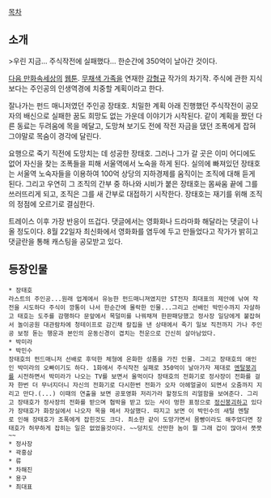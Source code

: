 [[목차]]
== 소개 ==
>우린 지금... 주식작전에 실패했다... 한순간에 350억이 날아간 것이다.

[[다음 만화속세상]]의 [[웹툰]]. [[무채색 가족]]을 연재한 [[강형규]] 작가의 차기작. 주식에 관한 지식보다는 주인공의 인생역경에 치중할 계획이라고 한다.

잘나가는 펀드 매니저였던 주인공 장태호. 치밀한 계획 아래 진행했던 주식작전이 공모자의 배신으로 실패한 꿈도 희망도 없는 가운데 이야기가 시작된다. 같이 계획을 짰던 다른 동료는 두려움에 목을 메달고, 도망쳐 보기도 전에 작전 자금을 댔던 조폭에게 잡혀 그야말로 목숨이 경각에 달린다. 

요행으로 죽기 직전에 도망치는 데 성공한 장태호. 그러나 그가 갈 곳은 이미 어디에도 없어 자신을 찾는 조폭들을 피해 서울역에서 노숙을 하게 된다. 실의에 빠져있던 장태호는 서울역 노숙자들을 이용하여 100억 상당의 지하경제를 움직이는 조직에 대해 듣게 된다. 그리고 우연히 그 조직의 간부 중 하나와 시비가 붙은 장태호는 몸싸움 끝에 그를 쓰러뜨리게 되고, 조직은 그를 새 간부로 대접하기 시작한다. 장태호는 재기를 위해 조직의 정점에 오르기로 결심한다.

트레이스 이후 가장 반응이 뜨겁다. 댓글에서는 영화화나 드라마화 해달라는 댓글이 나올 정도이다. 8월 22일자 최신화에서 영화화를 염두에 두고 만들었다고 작가가 밝히고 댓글란을 통해 캐스팅을 공모받고 있다.

== 등장인물 ==
 * 장태호
 라스트의 주인공...원래 업계에서 유능한 펀드매니져였지만 ST전자 최대표의 제안에 낚여 작전을 시도하다 주식이 깡통이 나서 한순간에 몰락한 인물...그리고 선배인 박민수까지 자살하고 태호는 도주를 감행하다 문앞에서 목덜미를 나꿔채져 한판패당했고 정사장 일당에게 붙잡혀서 놀이공원 대관람차에 청테이프로 감긴채 칼집을 낸 상태에서 죽기 일보 직전까지 가나 주인공 보정 돋는 행운과 본인의 운동신경이 겹치는 천운으로 간신히 살아남았다. 
 * 박미라
 * 박민수
 장태호의 펀드매니저 선배로 후덕한 체형에 온화한 성품을 가진 인물. 그리고 장태호의 애인인 박미라의 오빠이기도 하다. 1화에서 주식작전 실패로 350억이 날아가자 제대로 [[멘탈붕괴]]를 시전하면서 박미라가 나오는 TV를 보면서 울먹이다 장태호의 전화기로 정사장이 전화를 걸자 한번 더 무너지더니 자신의 전화기로 다시한번 전화가 오자 아헤얼굴이 되면서 오줌까지 지리고 만다.(...) 이때의 연출을 보면 공포영화 저리가라 할정도의 리얼함을 보여준다. 그리고 장태호가 정사장의 전화를 받으며 협박을 받고 있는 사이 멍한 표정으로 [[정신붕괴]]하고 있다가 장태호가 화장실에서 나오자 목을 메서 자살했다. 따지고 보면 이 박민수의 새털 멘탈로 인해 장태호가 조폭에게 잡힌것도 크다. 최소한 같이 도망가면서 몸빵이라도 해주었다면 장태호가 허무하게 잡히는 일은 없었을것이다. ~~덩치도 산만한 놈이 뭘 그래 겁이 많아서 쯧쯧~~ 
 * 정사장
 * 곽흥삼
 * 류
 * 차해진
 * 용구
 * 최대표
